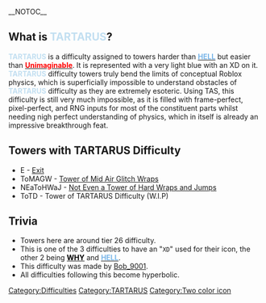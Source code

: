 __NOTOC__
{{NewDifficultyInfobox|image1=<gallery>
Image:TARTARUS.png|Current
Image:TartarusClassic.png|Old
</gallery>|previous=[[HELL|<span style="color:#7ab6e9">'''HELL'''</span>]]|next=[[Unimaginable|<span style="color:#f00>'''Unimaginable'''</span>]]|rating=21|hex_color=BG: <nowiki/>#C2DFF1<br/>Text: <nowiki/>#FFFFFF|rgb_color=BG: 194, 223, 241<br/>Text: 255, 255, 255}}
==What is <span style="color:#c2dff1">'''TARTARUS'''</span>?==
<span style="color:#c2dff1">'''TARTARUS'''</span> is a difficulty assigned to towers harder than [[HELL|<span style="color:#7ab6e9">'''HELL'''</span>]] but easier than [[Unimaginable|<span style="color:#f00">'''Unimaginable'''</span>]]. It is represented with a very light blue with an XD on it. <span style="color:#c2dff1">'''TARTARUS'''</span> difficulty towers truly bend the limits of conceptual Roblox physics, which is superficially impossible to understand obstacles of <span style="color:#c2dff1">'''TARTARUS'''</span> difficulty as they are extremely esoteric. Using TAS, this difficulty is still very much impossible, as it is filled with frame-perfect, pixel-perfect, and RNG inputs for most of the constituent parts whilst needing nigh perfect understanding of physics, which in itself is already an impressive breakthrough feat. 

==Towers with TARTARUS Difficulty== 
*E - [[Exit]]
*ToMAGW - [[Tower of Mid Air Glitch Wraps]]
*NEaToHWaJ - [[Not Even a Tower of Hard Wraps and Jumps]]
*ToTD - Tower of TARTARUS Difficulty (W.I.P)

==Trivia==
*Towers here are around tier 26 difficulty.
*This is one of the 3 difficulties to have an "<code>XD</code>" used for their icon, the other 2 being [[WHY|<span style="color:#000">'''WHY'''</span>]] and [[HELL|<span style="color:#7ab6e9">'''HELL'''</span>]].
*This difficulty was made by [https://www.roblox.com/users/1710070/profile Bob_9001].
*All difficulties following this become hyperbolic.

[[Category:Difficulties]]
[[Category:TARTARUS]]
[[Category:Two color icon]]
